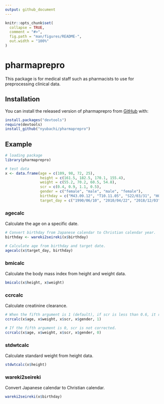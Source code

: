 ```yaml
---
output: github_document
---
```


<!-- README.md is generated from README.Rmd. Please edit that file -->

```r
knitr::opts_chunk$set(
  collapse = TRUE,
  comment = "#>",
  fig.path = "man/figures/README-",
  out.width = "100%"
)
```
# pharmaprepro

This package is for medical staff such as pharmacists to use for preprocessing clinical data.

## Installation

You can install the released version of pharmaprepro from [GitHub](https://github.com/nyubachi/pharmaprepro) with:

``` r
install.packages("devtools")
require(devtools)
install_github("nyubachi/pharmaprepro")
```

## Example
```r
# loading package
library(pharmaprepro)
```

```r
# test data
x <- data.frame(age = c(109, 98, 72, 25),
                height = c(161.5, 182.5, 170.1, 155.4),
                weight = c(55.2, 70.2, 60.5, 54.8),
                scr = c(0.4, 0.9, 1.1, 0.5),
                gender = c("female", "male", "male", "female"),
                birthday = c("M43.09.12", "T10.11.05", "S22/03/31", "H06-12-29"),
                target_day = c("1990/06/10", "2010/04/22", "2018/12/03", "2015/10/03"))
```

### agecalc
Calculate the age on a specific date.
```r
# Convert birthday from Japanese calendar to Christian calendar year.
birthday <- wareki2seireki(x$birthday)

# Calculate age from birthday and target date.
agecalc(x$target_day, birthday)
```

### bmicalc
Calculate the body mass index from height and weight data.
```r
bmicalc(x$height, x$weight)
```

### ccrcalc
Calculate creatinine clearance.
```r
# When the fifth argument is 1 (default), if scr is less than 0.6, it rounds up to 0.6.
ccrcalc(x$age, x$weight, x$scr, x$gender, 1)
```

```r
# If the fifth argument is 0, scr is not corrected.
ccrcalc(x$age, x$weight, x$scr, x$gender, 0)
```

### stdwtcalc
Calculate standard weight from height data.
```r
stdwtcalc(x$height)
```

### wareki2seireki
Convert Japanese calendar to Christian calendar.
```r
wareki2seireki(x$birthday)
```
